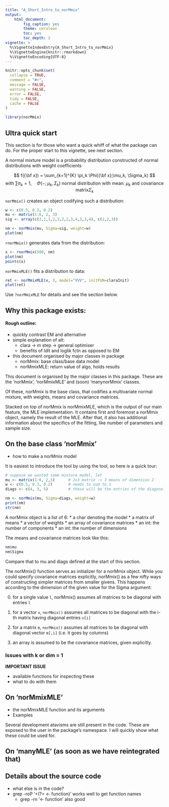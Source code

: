 ```yaml
---
title: "A_Short_Intro_to_norMmix"
output:
    html_document:
        fig_caption: yes
        theme: cerulean
        toc: yes
        toc_depth: 2
vignette: >
  %\VignetteIndexEntry{A_Short_Intro_to_norMmix}
  %\VignetteEngine{knitr::rmarkdown}
  %\VignetteEncoding{UTF-8}
---
```


```r
knitr::opts_chunk$set(
  collapse = TRUE,
  comment = "#>",
  message = FALSE,
  warning = FALSE,
  error = FALSE,
  tidy = FALSE,
  cache = FALSE
)
```

```r
library(norMmix)
``` 

## Ultra quick start

This section is for those who want a quick whiff of what the package can do.
For the proper start to this vignette, see next section.

A normal mixture model is a probability distribution constructed of normal distributions with weight coefficients

$$
f({\bf x}) = \sum_{k=1}^{K} \pi_k \Phi({\bf x};\mu_k, \Sigma_k) 
$$
$$
\text{ with } \sum \pi_k = 1, \quad \Phi(-; \mu_k, \Sigma_k) \text{ normal distribution with mean: } \mu_k \text{ and covariance matrix} \Sigma_k 
$$

`norMmix()` creates an object codifying such a distribution:

```r
w <- c(0.5, 0.3, 0.2)
mu <- matrix(1:6, 2, 3)
sig <- array(c(2,1,1,2,3,2,2,3,4,3,3,4), c(2,2,3))

nm <- norMmix(mu, Sigma=sig, weight=w)
plot(nm)
```

`rnorMmix()` generates data from the distribution:
```r
x <- rnorMmix(500, nm)
plot(nm)
points(x)
```

`norMmixMLE()` fits a distribution to data:
```r
ret <- norMmixMLE(x, 3, model="VVV", initFUN=claraInit)
plot(ret)
```

Use `?norMmixMLE` for details and see the section below.


## Why this package exists:

#### Rough outline:
* quickly contrast EM and alternative
* simple explanation of alt:
    + clara → m step → general optimiser
    + benefits of ldlt and loglik fctn as opposed to EM


* this document organised by major classes in package
    + norMmix: base class/base data model
    + norMmixMLE: return value of algo, holds results

This document is organised by the major classes in this package.
These are the 'norMmix', 'norMmixMLE' and (soon) 'manynorMmix' classes.

Of these, norMmix is the base class, that codifies a multivariate normal mixture,
with weights, means and covariance matrices.

Stacked on top of norMmix is norMmixMLE, which is the output of our main 
feature, the MLE implementation. It contains first and foremost a norMmix 
object, namely the result of the MLE. After that, it also has additional 
information about the specifics of the fitting, like number of parameters and 
sample size. 

## On the base class 'norMmix'

* how to make a norMmix model

It is easiest to introduce the tool by using the tool, so here is a quick tour:

```r
# suppose we wanted some mixture model, let
mu <- matrix(1:6, 2,3)      # 2x3 matrix -> 3 means of dimension 2
w <- c(0.5, 0.3, 0.2)       # needs to sum to 1
diags <- c(4, 3, 5)         # these will be the entries of the diagonal of the covariance matrices (see below)

nm <- norMmix(mu, Sigma=diags, weight=w)
print(nm)
str(nm)
```

A norMmix object is a list of 6: 
* a char denoting the model
* a matrix of means
* a vector of weights
* an array of covariance matrices
* an int: the number of components
* an int: the number of dimensions

The means and covariance matrices look like this:
```r
nm$mu
nm$Sigma
```
Compare that to mu and diags defined at the start of this section.

The norMmix() function serves as initializer for a norMmix object. While you 
could specify covariance matrices explicitly, norMmix() as a few nifty ways of 
constructing simpler matrices from smaller givens.
This happens according to the dimension of the given value for the Sigma argument:

0. for a single value `l`, norMmix() assumes all matrices to be diagonal with entries `l`

1. for a vector `v`, `norMmix()` assumes all matrices to be diagonal with the i-th matrix having diagonal entries `v[i]`

2. for a matrix `m`, `norMmix()` assumes all matrices to be diagonal with diagonal vector `m[,i]` (i.e. it goes by columns)

3. an array is assumed to be the covariance matrices, given explicitly.


### Issues with k or dim = 1

**IMPORTANT ISSUE**

* available functions for inspecting these
* what to do with them

## On 'norMmixMLE'

* the norMmixMLE function and its arguments
* Examples

Several development atavisms are still present in the code. 
These are exposed to the user in the package's namespace.
I will quickly show what these could be used for.


## On 'manyMLE' (as soon as we have reintegrated that)

## Details about the source code

* what else is in the code?
* grep -roP '\w+(?= <- function)' works well to get function names
    * grep -rn '<- function' also good
